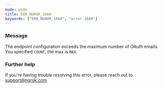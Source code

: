 ```yaml
---
mode: wide
title: ERR_NGROK_1660
keywords: ["ERR_NGROK_1660", "error 1660"]
---
```



### Message

The endpoint configuration exceeds the maximum number of OAuth emails. You specified `COUNT`, the max is `MAX`.

<ErrorDetails />

### Further help

If you're having trouble resolving this error, please reach out to [support@ngrok.com](mailto:support@ngrok.com?subject=Help%20with%20ERR_NGROK_1660)
